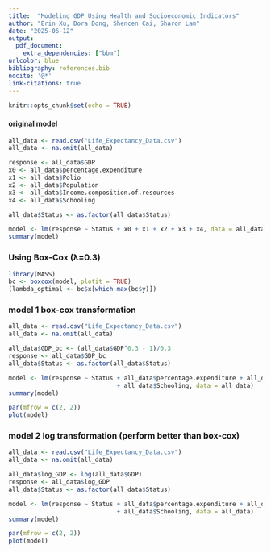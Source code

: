 ```yaml
---
title:  "Modeling GDP Using Health and Socioeconomic Indicators"
author: "Erin Xu, Dora Dong, Shencen Cai, Sharon Lam"
date: "2025-06-12"
output: 
  pdf_document:
    extra_dependencies: ["bbm"]
urlcolor: blue
bibliography: references.bib
nocite: '@*'
link-citations: true
---
```


```r
knitr::opts_chunk$set(echo = TRUE)
```

#### original model ####
########################
```r
all_data <- read.csv("Life_Expectancy_Data.csv")
all_data <- na.omit(all_data)

response <- all_data$GDP
x0 <- all_data$percentage.expenditure
x1 <- all_data$Polio
x2 <- all_data$Population
x3 <- all_data$Income.composition.of.resources
x4 <- all_data$Schooling

all_data$Status <- as.factor(all_data$Status)

model <- lm(response ~ Status + x0 + x1 + x2 + x3 + x4, data = all_data)
summary(model)
```

### Using Box-Cox (λ=0.3) ###
#####################
```r
library(MASS)
bc <- boxcox(model, plotit = TRUE)
(lambda_optimal <- bc$x[which.max(bc$y)])
```
### model 1 box-cox transformation ###

```r
all_data <- read.csv("Life_Expectancy_Data.csv")
all_data <- na.omit(all_data)

all_data$GDP_bc <- (all_data$GDP^0.3 - 1)/0.3
response <- all_data$GDP_bc
all_data$Status <- as.factor(all_data$Status)

model <- lm(response ~ Status + all_data$percentage.expenditure + all_data$Polio + all_data$Population + all_data$Income.composition.of.resources  
                              + all_data$Schooling, data = all_data)
summary(model)

par(mfrow = c(2, 2))
plot(model)
```

### model 2 log transformation (perform better than box-cox) ###
```r
all_data <- read.csv("Life_Expectancy_Data.csv")
all_data <- na.omit(all_data)

all_data$log_GDP <- log(all_data$GDP)
response <- all_data$log_GDP
all_data$Status <- as.factor(all_data$Status)

model <- lm(response ~ Status + all_data$percentage.expenditure + all_data$Polio + all_data$Population + all_data$Income.composition.of.resources  
                              + all_data$Schooling, data = all_data)
summary(model)

par(mfrow = c(2, 2))
plot(model)
```







